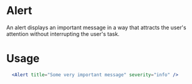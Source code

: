 
<Meta title="MDX|Alert" component={Alert} />

# Alert

An alert displays an important message in a way that attracts the user's attention without interrupting the user's task.

# Usage

```jsx
  <Alert title="Some very important message" severity="info" />
```

<Props of={Alert}/>
